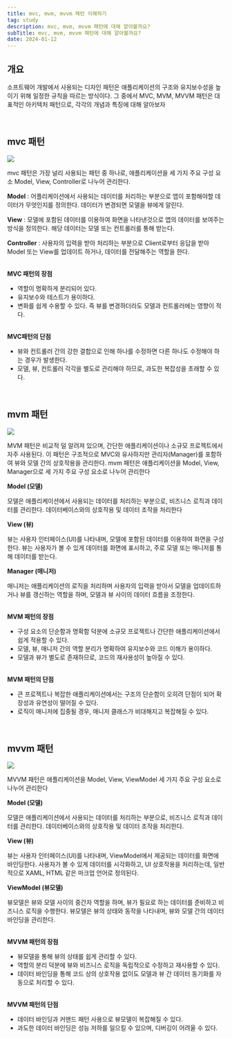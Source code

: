 ```yaml
---
title: mvc, mvm, mvvm 패턴 이해하기
tag: study
description: mvc, mvm, mvvm 패턴에 대해 알아볼까요?
subTitle: mvc, mvm, mvvm 패턴에 대해 알아볼까요?
date: 2024-01-12
---
```


## 개요

소프트웨어 개발에서 사용되는 디자인 패턴은 애플리케이션의 구조와 유지보수성을 높이기 위해 일정한 규칙을 따르는 방식이다. 그 중에서 MVC, MVM, MVVM 패턴은 대표적인 아키텍처 패턴으로, 각각의 개념과 특징에 대해 알아보자

<br />

## mvc 패턴

![](/images/study/design-pattern/1.png)

mvc 패턴은 가장 널리 사용되는 패턴 중 하나로, 애플리케이션을 세 가지 주요 구성 요소 Model, View, Controller로 나누어 관리한다.

**Model** : 어플리케이션에서 사용되는 데이터를 처리하는 부분으로 앱이 포함해야할 데이터가 무엇인지를 정의한다. 데이터가 변경되면 모델을 뷰에게 알린다.

**View** : 모델에 포함된 데이터를 이용하여 화면을 나타낸것으로 앱의 데이터를 보여주는 방식을 정의한다. 해당 데이터는 모델 또는 컨트롤러를 통해 받는다.

**Controller** : 사용자의 입력을 받아 처리하는 부분으로 Client로부터 응답을 받아 Model 또는 View를 업데이트 하거나, 데이터를 전달해주는 역할을 한다.<br/><br/>

**MVC 패턴의 장점**

- 역할이 명확하게 분리되어 있다.
- 유지보수와 테스트가 용이하다.
- 변화를 쉽게 수용할 수 있다. 즉 뷰를 변경하더라도 모델과 컨트롤러에는 영향이 적다.<br/><br/>

**MVC패턴의 단점**

- 뷰와 컨트롤러 간의 강한 결합으로 인해 하나를 수정하면 다른 하나도 수정해야 하는 경우가 발생한다.
- 모델, 뷰, 컨트롤러 각각을 별도로 관리해야 하므로, 과도한 복잡성을 초래할 수 있다.

<br />

## mvm 패턴

![](/images/study/design-pattern/2.png)

MVM 패턴은 비교적 덜 알려져 있으며, 간단한 애플리케이션이나 소규모 프로젝트에서 자주 사용된다. 이 패턴은 구조적으로 MVC와 유사하지만 관리자(Manager)를 포함하여 뷰와 모델 간의 상호작용을 관리한다. mvm 패턴은 애플리케이션을 Model, View, Manager으로 세 가지 주요 구성 요소로 나누어 관리한다

**Model (모델)**

모델은 애플리케이션에서 사용되는 데이터를 처리하는 부분으로, 비즈니스 로직과 데이터를 관리한다. 데이터베이스와의 상호작용 및 데이터 조작을 처리한다

**View (뷰)**

뷰는 사용자 인터페이스(UI)를 나타내며, 모델에 포함된 데이터를 이용하여 화면을 구성한다. 뷰는 사용자가 볼 수 있게 데이터를 화면에 표시하고, 주로 모델 또는 매니저를 통해 데이터를 받는다.

**Manager (매니저)**

매니저는 애플리케이션의 로직을 처리하며 사용자의 입력을 받아서 모델을 업데이트하거나 뷰를 갱신하는 역할을 하며, 모델과 뷰 사이의 데이터 흐름을 조정한다.<br/><br/>

**MVM 패턴의 장점**

- 구성 요소의 단순함과 명확함 덕분에 소규모 프로젝트나 간단한 애플리케이션에서 쉽게 적용할 수 있다.
- 모델, 뷰, 매니저 간의 역할 분리가 명확하여 유지보수와 코드 이해가 용이하다.
- 모델과 뷰가 별도로 존재하므로, 코드의 재사용성이 높아질 수 있다.<br/><br/>

**MVM 패턴의 단점**

- 큰 프로젝트나 복잡한 애플리케이션에서는 구조의 단순함이 오히려 단점이 되어 확장성과 유연성이 떨어질 수 있다.
- 로직이 매니저에 집중될 경우, 매니저 클래스가 비대해지고 복잡해질 수 있다.

<br />

## mvvm 패턴

![](/images/study/design-pattern/3.png)

MVVM 패턴은 애플리케이션을 Model, View, ViewModel 세 가지 주요 구성 요소로 나누어 관리한다

**Model (모델)**

모델은 애플리케이션에서 사용되는 데이터를 처리하는 부분으로, 비즈니스 로직과 데이터를 관리한다. 데이터베이스와의 상호작용 및 데이터 조작을 처리한다.

**View (뷰)**

뷰는 사용자 인터페이스(UI)를 나타내며, ViewModel에서 제공되는 데이터를 화면에 바인딩한다. 사용자가 볼 수 있게 데이터를 시각화하고, UI 상호작용을 처리하는데, 일반적으로 XAML, HTML 같은 마크업 언어로 정의된다.

**ViewModel (뷰모델)**

뷰모델은 뷰와 모델 사이의 중간자 역할을 하며, 뷰가 필요로 하는 데이터를 준비하고 비즈니스 로직을 수행한다. 뷰모델은 뷰의 상태와 동작을 나타내며, 뷰와 모델 간의 데이터 바인딩을 관리한다.<br/><br/>

**MVVM 패턴의 장점**

- 뷰모델을 통해 뷰의 상태를 쉽게 관리할 수 있다.
- 역할의 분리 덕분에 뷰와 비즈니스 로직을 독립적으로 수정하고 재사용할 수 있다.
- 데이터 바인딩을 통해 코드 상의 상호작용 없이도 모델과 뷰 간 데이터 동기화를 자동으로 처리할 수 있다.<br/><br/>

**MVVM 패턴의 단점**

- 데이터 바인딩과 커맨드 패턴 사용으로 뷰모델이 복잡해질 수 있다.
- 과도한 데이터 바인딩은 성능 저하를 일으킬 수 있으며, 디버깅이 어려울 수 있다.

<br />
